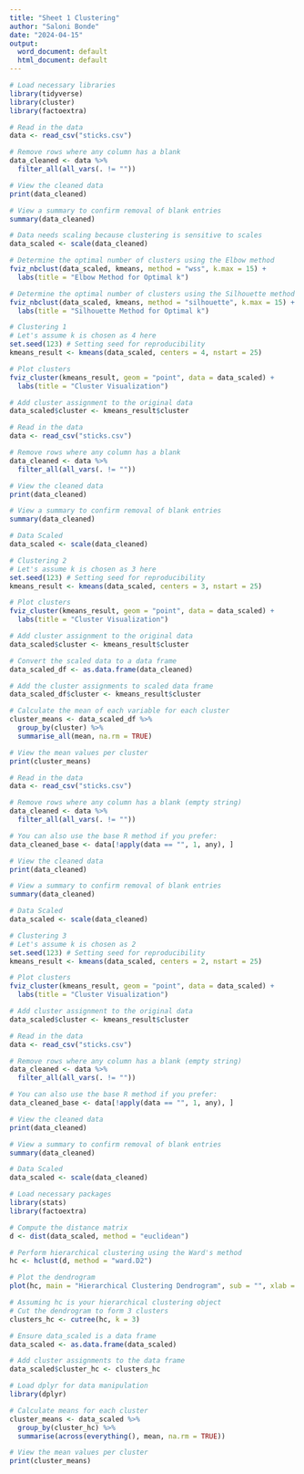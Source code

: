 ---
title: "Sheet 1 Clustering"
author: "Saloni Bonde"
date: "2024-04-15"
output:
  word_document: default
  html_document: default
---

```{r}
# Load necessary libraries
library(tidyverse)
library(cluster)  
library(factoextra) 
```

```{r}
# Read in the data
data <- read_csv("sticks.csv")

# Remove rows where any column has a blank 
data_cleaned <- data %>%
  filter_all(all_vars(. != ""))

# View the cleaned data
print(data_cleaned)

# View a summary to confirm removal of blank entries
summary(data_cleaned)
```

```{r}
# Data needs scaling because clustering is sensitive to scales
data_scaled <- scale(data_cleaned)

# Determine the optimal number of clusters using the Elbow method
fviz_nbclust(data_scaled, kmeans, method = "wss", k.max = 15) + 
  labs(title = "Elbow Method for Optimal k")

# Determine the optimal number of clusters using the Silhouette method
fviz_nbclust(data_scaled, kmeans, method = "silhouette", k.max = 15) + 
  labs(title = "Silhouette Method for Optimal k")
```

```{r}
# Clustering 1
# Let's assume k is chosen as 4 here
set.seed(123) # Setting seed for reproducibility
kmeans_result <- kmeans(data_scaled, centers = 4, nstart = 25)

# Plot clusters 
fviz_cluster(kmeans_result, geom = "point", data = data_scaled) + 
  labs(title = "Cluster Visualization")

# Add cluster assignment to the original data
data_scaled$cluster <- kmeans_result$cluster
```

```{r}
# Read in the data
data <- read_csv("sticks.csv")

# Remove rows where any column has a blank
data_cleaned <- data %>%
  filter_all(all_vars(. != ""))

# View the cleaned data
print(data_cleaned)

# View a summary to confirm removal of blank entries
summary(data_cleaned)

# Data Scaled
data_scaled <- scale(data_cleaned)

```


```{r}
# Clustering 2
# Let's assume k is chosen as 3 here
set.seed(123) # Setting seed for reproducibility
kmeans_result <- kmeans(data_scaled, centers = 3, nstart = 25)

# Plot clusters 
fviz_cluster(kmeans_result, geom = "point", data = data_scaled) + 
  labs(title = "Cluster Visualization")

# Add cluster assignment to the original data
data_scaled$cluster <- kmeans_result$cluster
```
```{r}
# Convert the scaled data to a data frame
data_scaled_df <- as.data.frame(data_cleaned)

# Add the cluster assignments to scaled data frame
data_scaled_df$cluster <- kmeans_result$cluster

# Calculate the mean of each variable for each cluster
cluster_means <- data_scaled_df %>%
  group_by(cluster) %>%
  summarise_all(mean, na.rm = TRUE) 

# View the mean values per cluster
print(cluster_means)
```

```{r}
# Read in the data
data <- read_csv("sticks.csv")

# Remove rows where any column has a blank (empty string)
data_cleaned <- data %>%
  filter_all(all_vars(. != ""))

# You can also use the base R method if you prefer:
data_cleaned_base <- data[!apply(data == "", 1, any), ]

# View the cleaned data
print(data_cleaned)

# View a summary to confirm removal of blank entries
summary(data_cleaned)

# Data Scaled
data_scaled <- scale(data_cleaned)

```

```{r}
# Clustering 3
# Let's assume k is chosen as 2
set.seed(123) # Setting seed for reproducibility
kmeans_result <- kmeans(data_scaled, centers = 2, nstart = 25)

# Plot clusters
fviz_cluster(kmeans_result, geom = "point", data = data_scaled) + 
  labs(title = "Cluster Visualization")

# Add cluster assignment to the original data
data_scaled$cluster <- kmeans_result$cluster
```
```{r}
# Read in the data
data <- read_csv("sticks.csv")

# Remove rows where any column has a blank (empty string)
data_cleaned <- data %>%
  filter_all(all_vars(. != ""))

# You can also use the base R method if you prefer:
data_cleaned_base <- data[!apply(data == "", 1, any), ]

# View the cleaned data
print(data_cleaned)

# View a summary to confirm removal of blank entries
summary(data_cleaned)

# Data Scaled
data_scaled <- scale(data_cleaned)

```


```{r}
# Load necessary packages
library(stats)
library(factoextra)

# Compute the distance matrix
d <- dist(data_scaled, method = "euclidean")

# Perform hierarchical clustering using the Ward's method
hc <- hclust(d, method = "ward.D2")

# Plot the dendrogram
plot(hc, main = "Hierarchical Clustering Dendrogram", sub = "", xlab = "", cex.lab = 1.2, cex.axis = 0.9, cex.main = 1.5)
```
```{r}
# Assuming hc is your hierarchical clustering object
# Cut the dendrogram to form 3 clusters
clusters_hc <- cutree(hc, k = 3)

# Ensure data_scaled is a data frame
data_scaled <- as.data.frame(data_scaled)

# Add cluster assignments to the data frame
data_scaled$cluster_hc <- clusters_hc
```

```{r}
# Load dplyr for data manipulation
library(dplyr)

# Calculate means for each cluster
cluster_means <- data_scaled %>%
  group_by(cluster_hc) %>%
  summarise(across(everything(), mean, na.rm = TRUE))

# View the mean values per cluster
print(cluster_means)
```
